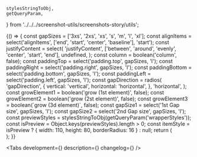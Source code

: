 
    stylesStringToObj,
    getQueryParam,
} from '../../../screenshot-utils/screenshots-story/utils';

<Meta title='Components/GenericWrapper' component={GenericWrapper} id='GenericWrapper' />

<Story name='GenericWrapper'>
    {() => {
        const gapSizes = ['3xs', '2xs', 'xs', 's', 'm', 'l', 'xl'];
        const alignItems = select('alignItems', ['end', 'start', 'center', 'baseline'], 'start');
        const justifyContent = select(
            'justifyContent',
            ['between', 'around', 'evenly', 'center', 'start', 'end'],
            undefined,
        );
        const column = boolean('column', false);
        const paddingTop = select('padding.top', gapSizes, 'l');
        const paddingRight = select('padding.right', gapSizes, 'l');
        const paddingBottom = select('padding.bottom', gapSizes, 'l');
        const paddingLeft = select('padding.left', gapSizes, 'l');
        const gapDirection = radios(
            'gapDirection',
            {
                vertical: 'vertical',
                horizontal: 'horizontal',
            },
            'horizontal',
        );
        const growElement1 = boolean('grow (1st element)', false);
        const growElement2 = boolean('grow (2st element)', false);
        const growElement3 = boolean(`grow (3d element)`, false);
        const gapSize1 = select('1st Gap size', gapSizes, 'l');
        const gapSize2 = select('2nd Gap size', gapSizes, 'l');
        const previewStyles = stylesStringToObj(getQueryParam('wrapperStyles'));
        const isPreview = Object.keys(previewStyles).length > 0;
        const itemStyle = isPreview ? { width: 110, height: 80, borderRadius: 16 } : null;
        return (
            <div
                style={{
                    width: 1000,
                    ...previewStyles,
                }}
            >
                <ModeChecker />
                <div
                    style={
                        isPreview
                            ? {
                                  background: '#3778FB1A',
                                  display: 'inline-block',
                              }
                            : {
                                  border: '1px dashed #EFC2D5',
                                  borderRadius: '8px',
                              }
                    }
                >
                    <GenericWrapper
                        alignItems={alignItems}
                        column={column}
                        padding={{
                            top: paddingTop,
                            right: paddingRight,
                            bottom: paddingBottom,
                            left: paddingLeft,
                        }}
                        justifyContent={justifyContent}
                    >
                        <GenericWrapper grow={growElement1}>
                            <div
                                style={{
                                    background: 'rgba(55, 120, 251, 0.1)',
                                    border: '1px dashed #3778FB',
                                    borderRadius: '8px',
                                    height: 128,
                                    width: 128,
                                    boxSizing: 'border-box',
                                    ...itemStyle,
                                }}
                            />
                        </GenericWrapper>
                        <Gap direction={gapDirection} size={gapSize1} />
                        <GenericWrapper grow={growElement2}>
                            <div
                                style={{
                                    background: 'rgba(55, 120, 251, 0.1)',
                                    border: '1px dashed #3778FB',
                                    borderRadius: '8px',
                                    height: 64,
                                    width: 64,
                                    boxSizing: 'border-box',
                                    ...itemStyle,
                                }}
                            />
                        </GenericWrapper>
                        <Gap direction={gapDirection} size={gapSize2} />
                        <GenericWrapper grow={growElement3}>
                            <div
                                style={{
                                    background: 'rgba(55, 120, 251, 0.1)',
                                    border: '1px dashed #3778FB',
                                    borderRadius: '8px',
                                    height: 164,
                                    width: 164,
                                    boxSizing: 'border-box',
                                    ...itemStyle,
                                }}
                            />
                        </GenericWrapper>
                    </GenericWrapper>
                </div>
                <Gap size='l' direction='horizontal' />
            </div>
        );
    }}
</Story>

<!-- Docs -->

<ComponentHeader
    name='GenericWrapper'
    version={version}
    design='https://www.figma.com/file/MqpSYcvpzj0NG58uLTGJKK/NewStorybook?node-id=1047%3A144827&t=SW9AOiirB8ah7S3l-0'
    package='@alfalab/core-components/generic-wrapper'
    children='Многофункциональная ячейка.'
/>

<Tabs development={<Development />} description={<Description />} changelog={<Changelog />} />
